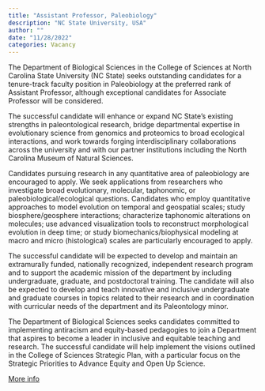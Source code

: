 ```yaml
---
title: "Assistant Professor, Paleobiology"
description: "NC State University, USA"
author: ""
date: "11/28/2022"
categories: Vacancy
---
```

::: justify

The Department of Biological Sciences in the College of Sciences at North Carolina State University (NC State) seeks outstanding candidates for a tenure-track faculty position in Paleobiology at the preferred rank of Assistant Professor, although exceptional candidates for Associate Professor will be considered.

The successful candidate will enhance or expand NC State’s existing strengths in paleontological research, bridge departmental expertise in evolutionary science from genomics and proteomics to broad ecological interactions, and work towards forging interdisciplinary collaborations across the university and with our partner institutions including the North Carolina Museum of Natural Sciences.

Candidates pursuing research in any quantitative area of paleobiology are encouraged to apply. We seek applications from researchers who investigate broad evolutionary, molecular, taphonomic, or paleobiological/ecological questions. Candidates who employ quantitative approaches to model evolution on temporal and geospatial scales; study biosphere/geosphere interactions; characterize taphonomic alterations on molecules; use advanced visualization tools to reconstruct morphological evolution in deep time; or study biomechanics/biophysical modeling at macro and micro (histological) scales are particularly encouraged to apply.

The successful candidate will be expected to develop and maintain an extramurally funded, nationally recognized, independent research program and to support the academic mission of the department by including undergraduate, graduate, and postdoctoral training. The candidate will also be expected to develop and teach innovative and inclusive undergraduate and graduate courses in topics related to their research and in coordination with curricular needs of the department and its Paleontology minor.

The Department of Biological Sciences seeks candidates committed to implementing antiracism and equity-based pedagogies to join a Department that aspires to become a leader in inclusive and equitable teaching and research. The successful candidate will help implement the visions outlined in the College of Sciences Strategic Plan, with a particular focus on the Strategic Priorities to Advance Equity and Open Up Science.

[More info](https://jobs.ncsu.edu/postings/174886)

:::
